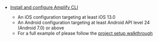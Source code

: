 - [Install and configure Amplify CLI](/gen1/[platform]/tools/cli/start/set-up-cli/)

  - An iOS configuration targeting at least iOS 13.0
  - An Android configuration targeting at least Android API level 24 (Android 7.0) or above
  - For a full example of please follow the [project setup walkthrough](/gen1/[platform]/start/project-setup/create-application/)
